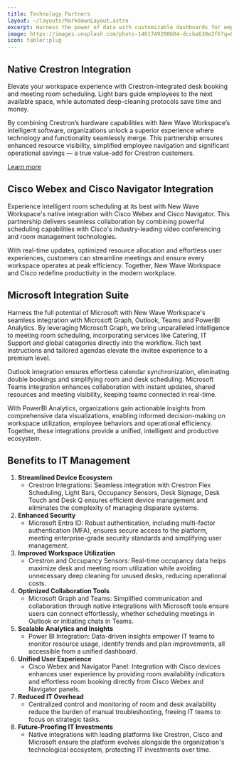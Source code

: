 ```yaml
---
title: Technology Partners
layout: ~/layouts/MarkdownLayout.astro
excerpt: Harness the power of data with customizable dashboards for employees and managers. Organize human and IoT data with Microsoft Graph intelligence for actionable insights. Make data-driven decisions that inspire innovation and optimize your hybrid workspace.
image: https://images.unsplash.com/photo-1461749280684-dccba630e2f6?q=80&w=3538&auto=format&fit=crop&ixlib=rb-4.0.3&ixid=M3wxMjA3fDB8MHxwaG90by1wYWdlfHx8fGVufDB8fHx8fA%3D%3D
icon: tabler:plug
---
```


## Native Crestron Integration

Elevate your workspace experience with Crestron-integrated desk booking and meeting room scheduling. Light bars guide employees to the next available space, while automated deep-cleaning protocols save time and money.

By combining Crestron’s hardware capabilities with New Wave Workspace’s intelligent software, organizations unlock a superior experience where technology and functionality seamlessly merge. This partnership ensures enhanced resource visibility, simplified employee navigation and significant operational savings — a true value-add for Crestron customers.

<a href="/vendors/crestron" class="btn btn-primary text-white inline-flex items-center gap-1">Learn more <Icon name="tabler:chevron-right" class="w-4 h-4" /></a>

## Cisco Webex and Cisco Navigator Integration

Experience intelligent room scheduling at its best with New Wave Workspace's native integration with Cisco Webex and Cisco Navigator. This partnership delivers seamless collaboration by combining powerful scheduling capabilities with Cisco's industry-leading video conferencing and room management technologies.

With real-time updates, optimized resource allocation and effortless user experiences, customers can streamline meetings and ensure every workspace operates at peak efficiency. Together, New Wave Workspace and Cisco redefine productivity in the modern workplace.

## Microsoft Integration Suite

Harness the full potential of Microsoft with New Wave Workspace's seamless integration with Microsoft Graph, Outlook, Teams and PowerBI Analytics. By leveraging Microsoft Graph, we bring unparalleled intelligence to meeting room scheduling, incorporating services like Catering, IT Support and global categories directly into the workflow. Rich text instructions and tailored agendas elevate the invitee experience to a premium level.

Outlook integration ensures effortless calendar synchronization, eliminating double bookings and simplifying room and desk scheduling. Microsoft Teams integration enhances collaboration with instant updates, shared resources and meeting visibility, keeping teams connected in real-time.

With PowerBI Analytics, organizations gain actionable insights from comprehensive data visualizations, enabling informed decision-making on workspace utilization, employee behaviors and operational efficiency. Together, these integrations provide a unified, intelligent and productive ecosystem.

## Benefits to IT Management

1. **Streamlined Device Ecosystem**
    - Crestron Integrations: Seamless integration with Crestron Flex Scheduling, Light Bars, Occupancy Sensors, Desk Signage, Desk Touch and Desk Q ensures efficient device management and eliminates the complexity of managing disparate systems.
2. **Enhanced Security**
    - Microsoft Entra ID: Robust authentication, including multi-factor authentication (MFA), ensures secure access to the platform, meeting enterprise-grade security standards and simplifying user management.
3. **Improved Workspace Utilization**
    - Crestron and Occupancy Sensors: Real-time occupancy data helps maximize desk and meeting room utilization while avoiding unnecessary deep cleaning for unused desks, reducing operational costs.
4. **Optimized Collaboration Tools**
    - Microsoft Graph and Teams: Simplified communication and collaboration through native integrations with Microsoft tools ensure users can connect effortlessly, whether scheduling meetings in Outlook or initiating chats in Teams.
5. **Scalable Analytics and Insights**
    - Power BI Integration: Data-driven insights empower IT teams to monitor resource usage, identify trends and plan improvements, all accessible from a unified dashboard.
6. **Unified User Experience**
    - Cisco Webex and Navigator Panel: Integration with Cisco devices enhances user experience by providing room availability indicators and effortless room booking directly from Cisco Webex and Navigator panels.
7. **Reduced IT Overhead**
    - Centralized control and monitoring of room and desk availability reduce the burden of manual troubleshooting, freeing IT teams to focus on strategic tasks.
8. **Future-Proofing IT Investments**
    - Native integrations with leading platforms like Crestron, Cisco and Microsoft ensure the platform evolves alongside the organization's technological ecosystem, protecting IT investments over time.
